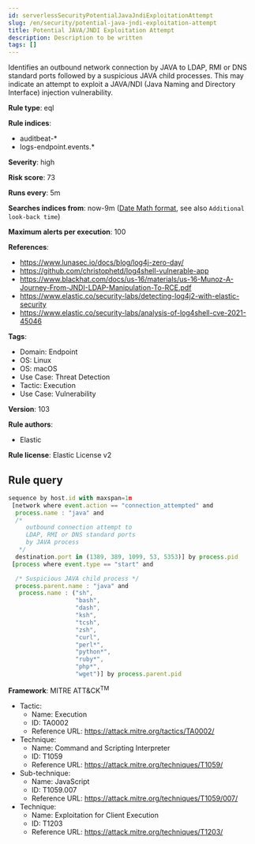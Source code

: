 ```yaml
---
id: serverlessSecurityPotentialJavaJndiExploitationAttempt
slug: /en/security/potential-java-jndi-exploitation-attempt
title: Potential JAVA/JNDI Exploitation Attempt
description: Description to be written
tags: []
---
```


<div id="potential-java-jndi-exploitation-attempt"></div>

Identifies an outbound network connection by JAVA to LDAP, RMI or DNS standard ports followed by a suspicious JAVA child processes. This may indicate an attempt to exploit a JAVA/NDI (Java Naming and Directory Interface) injection vulnerability.

**Rule type**: eql

**Rule indices**: 

* auditbeat-*
* logs-endpoint.events.*

**Severity**: high

**Risk score**: 73

**Runs every**: 5m

**Searches indices from**: now-9m ([Date Math format](((ref))/common-options.html#date-math), see also <DocLink id="serverlessSecurityRulesUiCreate" section="set-the-rules-schedule">`Additional look-back time`</DocLink>)

**Maximum alerts per execution**: 100

**References**: 

* https://www.lunasec.io/docs/blog/log4j-zero-day/
* https://github.com/christophetd/log4shell-vulnerable-app
* https://www.blackhat.com/docs/us-16/materials/us-16-Munoz-A-Journey-From-JNDI-LDAP-Manipulation-To-RCE.pdf
* https://www.elastic.co/security-labs/detecting-log4j2-with-elastic-security
* https://www.elastic.co/security-labs/analysis-of-log4shell-cve-2021-45046

**Tags**: 

* Domain: Endpoint
* OS: Linux
* OS: macOS
* Use Case: Threat Detection
* Tactic: Execution
* Use Case: Vulnerability

**Version**: 103

**Rule authors**: 

* Elastic

**Rule license**: Elastic License v2

## Rule query

```js
sequence by host.id with maxspan=1m
 [network where event.action == "connection_attempted" and
  process.name : "java" and
  /*
     outbound connection attempt to
     LDAP, RMI or DNS standard ports
     by JAVA process
   */
  destination.port in (1389, 389, 1099, 53, 5353)] by process.pid
 [process where event.type == "start" and

  /* Suspicious JAVA child process */
  process.parent.name : "java" and
   process.name : ("sh",
                   "bash",
                   "dash",
                   "ksh",
                   "tcsh",
                   "zsh",
                   "curl",
                   "perl*",
                   "python*",
                   "ruby*",
                   "php*",
                   "wget")] by process.parent.pid

```

**Framework**: MITRE ATT&CK<sup>TM</sup>

* Tactic:
    * Name: Execution
    * ID: TA0002
    * Reference URL: https://attack.mitre.org/tactics/TA0002/
* Technique:
    * Name: Command and Scripting Interpreter
    * ID: T1059
    * Reference URL: https://attack.mitre.org/techniques/T1059/
* Sub-technique:
    * Name: JavaScript
    * ID: T1059.007
    * Reference URL: https://attack.mitre.org/techniques/T1059/007/
* Technique:
    * Name: Exploitation for Client Execution
    * ID: T1203
    * Reference URL: https://attack.mitre.org/techniques/T1203/

